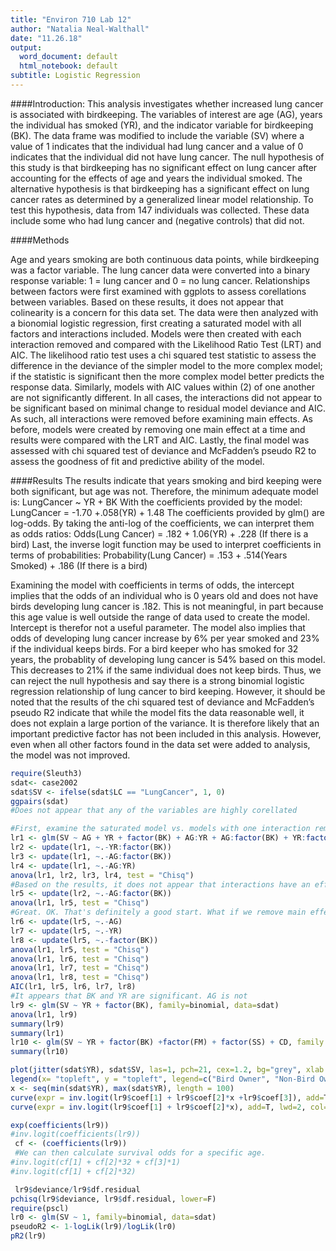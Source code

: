 ```yaml
---
title: "Environ 710 Lab 12"
author: "Natalia Neal-Walthall"
date: "11.26.18"
output:
  word_document: default
  html_notebook: default
subtitle: Logistic Regression
---
```



####Introduction:
This analysis investigates whether increased lung cancer is associated with birdkeeping. The variables of interest are age (AG), years the individual has smoked (YR), and the indicator variable for birdkeeping (BK). The data frame was modified to include the variable (SV) where a value of 1 indicates that the  individual had lung cancer and a value of 0 indicates that the individual did not have lung cancer. The null hypothesis of this study is that birdkeeping has no significant effect on lung cancer after accounting for the effects of age and years the individual smoked. The alternative hypothesis is that birdkeeping has a significant effect on lung cancer rates as determined by a generalized linear model relationship. To test this hypothesis, data from 147 individuals was collected. These data include some who had lung cancer and (negative controls) that did not.

####Methods

Age and years smoking are both continuous data points, while birdkeeping was a factor variable. The lung cancer data were converted into a binary response variable: 1 = lung cancer and 0 = no lung cancer. Relationships between factors were first examined with ggplots to assess corellations between variables. Based on these results, it does not appear that colinearity is a concern for this data set. The data were then analyzed with a bionomial logistic regression, first creating a saturated model with all factors and interactions included. Models were then created with each interaction removed and compared with the Likelihood Ratio Test (LRT) and AIC. The likelihood ratio test uses a chi squared test statistic to assess the difference in the deviance of the simpler model to the more complex model; if the statistic is significant then the more complex model better predicts the response data. Similarly, models with AIC values within (2) of one another are not significantly different.  In all cases, the interactions did not appear to be significant based on minimal change to residual model deviance and AIC. As such, all interactions were removed before examining main effects. As before, models were created by removing one main effect at a time and results were compared with the LRT and AIC. Lastly, the final model was assessed with chi squared test of deviance and McFadden’s pseudo R2 to assess the goodness of fit and predictive ability of the model. 


####Results
The results indicate that years smoking and bird keeping were both significant, but age was not. Therefore, the minimum adequate model is:
  LungCancer ~ YR + BK 
With the coefficients provided by the model:
  LungCancer = -1.70 +.058(YR) + 1.48 
The coefficients provided by glm() are log-odds. By taking the anti-log of the coefficients, we can interpret them as odds ratios:
  Odds(Lung Cancer) = .182 + 1.06(YR) + .228 (If there is a bird)
Last, the inverse logit function may be used to interpret coefficients in terms of probabilities:
  Probability(Lung Cancer) = .153 + .514(Years Smoked) + .186 (If there is a bird)
  
Examining the model with coefficients in terms of odds, the intercept implies that the odds of an individual who is 0 years old and does not have birds developing lung cancer is .182. This is not meaningful, in part because this age value is well outside the range of data used to create the model. Intercept is therefor not a useful parameter. The model also implies that odds of developing lung cancer increase by 6% per year smoked and 23% if the individual keeps birds. For a bird keeper who has smoked for 32 years, the probablity of developing lung cancer is 54% based on this model. This decreases to 21% if the same individual does not keep birds. Thus, we can reject the null hypothesis and say there is a strong binomial logistic regression relationship of lung cancer to bird keeping. However, it should be noted that the results of the chi squared test of deviance and McFadden’s pseudo R2 indicate that while the model fits the data reasonable well, it does not explain a large portion of the variance. It is therefore likely that an important predictive factor has not been included in this analysis. However, even when all other factors found in the data set were added to analysis, the model was not improved.        

 

  


```r
require(Sleuth3)
sdat<- case2002
sdat$SV <- ifelse(sdat$LC == "LungCancer", 1, 0)
ggpairs(sdat)
#Does not appear that any of the variables are highly corellated
```
```r
#First, examine the saturated model vs. models with one interaction removed.
lr1 <- glm(SV ~ AG + YR + factor(BK) + AG:YR + AG:factor(BK) + YR:factor(BK), family=binomial, data=sdat) 
lr2 <- update(lr1, ~.-YR:factor(BK))
lr3 <- update(lr1, ~.-AG:factor(BK))
lr4 <- update(lr1, ~.-AG:YR)
anova(lr1, lr2, lr3, lr4, test = "Chisq")
#Based on the results, it does not appear that interactions have an effect. These will be removed. 
lr5 <- update(lr2, ~.-AG:factor(BK))
anova(lr1, lr5, test = "Chisq")
#Great. OK. That's definitely a good start. What if we remove main effects?
lr6 <- update(lr5, ~.-AG)
lr7 <- update(lr5, ~.-YR)
lr8 <- update(lr5, ~.-factor(BK))
anova(lr1, lr5, test = "Chisq")
anova(lr1, lr6, test = "Chisq")
anova(lr1, lr7, test = "Chisq")
anova(lr1, lr8, test = "Chisq")
AIC(lr1, lr5, lr6, lr7, lr8)
#It appears that BK and YR are significant. AG is not
lr9 <- glm(SV ~ YR + factor(BK), family=binomial, data=sdat) 
anova(lr1, lr9)
summary(lr9)
summary(lr1)
lr10 <- glm(SV ~ YR + factor(BK) +factor(FM) + factor(SS) + CD, family = binomial, data = sdat)
summary(lr10)
```

```r
plot(jitter(sdat$YR), sdat$SV, las=1, pch=21, cex=1.2, bg="grey", xlab = "Years Smoking", ylab="Probability of Lung Cancer")
legend(x= "topleft", y = "topleft", legend=c("Bird Owner", "Non-Bird Owner"), fill=c("blue", "red"), cex=0.8)
x <- seq(min(sdat$YR), max(sdat$YR), length = 100) 
curve(expr = inv.logit(lr9$coef[1] + lr9$coef[2]*x +lr9$coef[3]), add=T, lwd=2, col="red")
curve(expr = inv.logit(lr9$coef[1] + lr9$coef[2]*x), add=T, lwd=2, col="blue")
```
```r
exp(coefficients(lr9))
#inv.logit(coefficients(lr9))
 cf <- (coefficients(lr9)) 
 #We can then calculate survival odds for a specific age. 
#inv.logit(cf[1] + cf[2]*32 + cf[3]*1)
#inv.logit(cf[1] + cf[2]*32)
```

```r
 lr9$deviance/lr9$df.residual
pchisq(lr9$deviance, lr9$df.residual, lower=F)
require(pscl)
lr0 <- glm(SV ~ 1, family=binomial, data=sdat)
pseudoR2 <- 1-logLik(lr9)/logLik(lr0)
pR2(lr9)
```


```r
```

